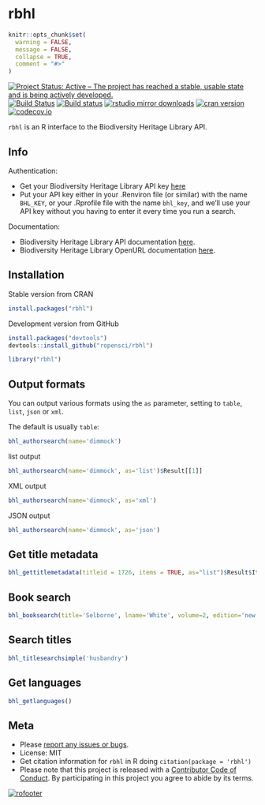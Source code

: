 rbhl
====

```r
knitr::opts_chunk$set(
  warning = FALSE,
  message = FALSE,
  collapse = TRUE,
  comment = "#>"
)
```

[![Project Status: Active – The project has reached a stable, usable state and is being actively developed.](http://www.repostatus.org/badges/latest/active.svg)](http://www.repostatus.org/#active)
[![Build Status](https://api.travis-ci.org/ropensci/rbhl.png)](https://travis-ci.org/ropensci/rbhl)
[![Build status](https://ci.appveyor.com/api/projects/status/ej5u9mdirg1yyteg/branch/master)](https://ci.appveyor.com/project/sckott/rbhl/branch/master)
[![rstudio mirror downloads](http://cranlogs.r-pkg.org/badges/rbhl?color=2ECC71)](https://github.com/metacran/cranlogs.app)
[![cran version](http://www.r-pkg.org/badges/version/rbhl)](https://cran.r-project.org/package=rbhl)
[![codecov.io](https://codecov.io/github/ropensci/rbhl/coverage.svg?branch=master)](https://codecov.io/github/ropensci/rbhl?branch=master)

`rbhl` is an R interface to the Biodiversity Heritage Library API.

## Info

Authentication:

* Get your Biodiversity Heritage Library API key [here](http://www.biodiversitylibrary.org/getapikey.aspx)
* Put your API key either in your .Renviron file (or similar) with the name `BHL_KEY`, or your .Rprofile file with the name `bhl_key`, and we'll use your API key without you having to enter it every time you run a search.

Documentation:

* Biodiversity Heritage Library API documentation [here](http://www.biodiversitylibrary.org/api2/docs/docs.html).
* Biodiversity Heritage Library OpenURL documentation [here](http://www.biodiversitylibrary.org/openurlhelp.aspx).

## Installation

Stable version from CRAN

```r
install.packages("rbhl")
```

Development version from GitHub

```r
install.packages("devtools")
devtools::install_github("ropensci/rbhl")
```

```r
library("rbhl")
```

## Output formats

You can output various formats using the `as` parameter, setting to `table`, `list`, `json` or `xml`.

The default is usually `table`:

```r
bhl_authorsearch(name='dimmock')
```

list output

```r
bhl_authorsearch(name='dimmock', as='list')$Result[[1]]
```

XML output

```r
bhl_authorsearch(name='dimmock', as='xml')
```

JSON output

```r
bhl_authorsearch(name='dimmock', as='json')
```

## Get title metadata

```r
bhl_gettitlemetadata(titleid = 1726, items = TRUE, as="list")$Result$Items
```

## Book search

```r
bhl_booksearch(title='Selborne', lname='White', volume=2, edition='new', year=1825, collectionid=4, language='eng')
```

## Search titles

```r
bhl_titlesearchsimple('husbandry')
```

## Get languages

```r
bhl_getlanguages()
```

## Meta

* Please [report any issues or bugs](https://github.com/ropensci/rbhl/issues).
* License: MIT
* Get citation information for `rbhl` in R doing `citation(package = 'rbhl')`
* Please note that this project is released with a [Contributor Code of Conduct](CONDUCT.md). By participating in this project you agree to abide by its terms.

[![rofooter](https://ropensci.org/public_images/github_footer.png)](https://ropensci.org)
